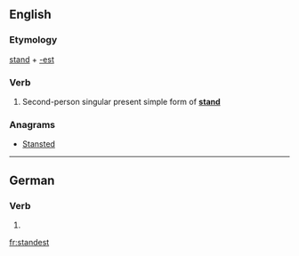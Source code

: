 ==English==

===Etymology===
[[stand]] + [[-est]]

===Verb===
{{en-verb form}}

# {{archaic}} Second-person singular present simple form of '''[[stand]]'''

===Anagrams===
* [[Stansted#English|Stansted]]

----

==German==

===Verb===
{{infl|de}}

# {{de-verb form of|stehen|2|s|v}}

[[fr:standest]]